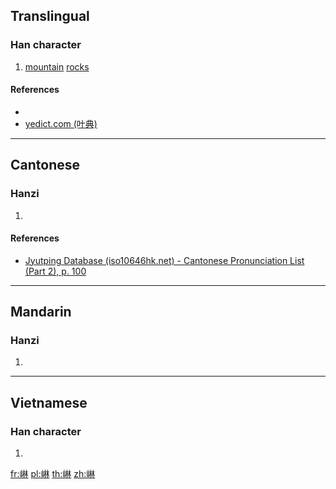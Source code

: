 {{character info/new}}
==Translingual==

===Han character===
{{Han char|rn=46|rad=山|as=08|sn=11|four=|canj=UDD|ids=⿰山林}}

# [[mountain]] [[rock]]s

====References====
* {{Han ref|kx=0313.050|dkj=08156|dj=0614.030|hdz=10777.140|uh=5D0A|ud=23818}}
* [http://yedict.com/htm/5D/5D0A.htm yedict.com (叶典)]

----

==Cantonese==

===Hanzi===
{{yue-hanzi|jyut=[[lam4]]|y=lam4}}

# {{defn|lang=yue|sort=山08}}

====References====
* [http://www.iso10646hk.net/jp/document/download.jsp Jyutping Database (iso10646hk.net) - Cantonese Pronunciation List (Part 2), p. 100]

----

==Mandarin==

===Hanzi===
{{cmn-hanzi|pin=[[lín]] ([[lin2]])|wg=lin<sup>2</sup>}}

# {{defn|lang=cmn|sort=山08}}

----

==Vietnamese==

===Han character===
{{vi-readings|rs=山08|hanviet=lờm}}

# {{defn|lang=vi|sort=山08}}

[[fr:崊]]
[[pl:崊]]
[[th:崊]]
[[zh:崊]]